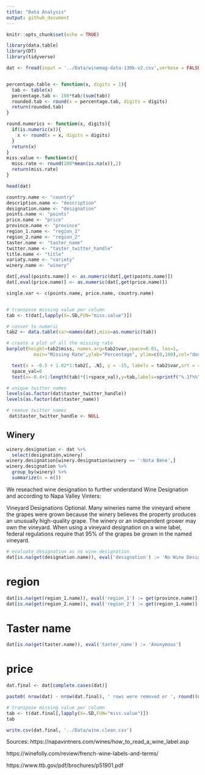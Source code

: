 ```yaml
---
title: "Data Analysis"
output: github_document
---
```


```r
knitr::opts_chunk$set(echo = TRUE)
```



```r
library(data.table)
library(DT)
library(tidyverse)
```


```r
dat <- fread(input = '../Data/winemag-data-130k-v2.csv',verbose = FALSE,na.strings=c(""))
```

```r
```


```r
percentage.table <- function(x, digits = 1){
  tab <- table(x)
  percentage.tab <- 100*tab/(sum(tab))
  rounded.tab <- round(x = percentage.tab, digits = digits)
  return(rounded.tab)
}

round.numerics <- function(x, digits){
  if(is.numeric(x)){
    x <- round(x = x, digits = digits)
  }
  return(x)
}
miss.value <- function(x){
  miss.rate <- round(100*mean(is.na(x)),2)
  return(miss.rate)
}

head(dat)
```


```r
country.name <- "country"
description.name <- "description"
designation.name <- "designation"
points.name <- "points"
price.name <- "price"
province.name <- "province"
region_1.name <- "region_1"
region_2.name <- "region_2"
taster.name <- "taster_name"
twitter.name <- "taster_twitter_handle" 
title.name <- "title"
variaty.name <- "variety"
winery.name <- "winery"

dat[,eval(points.name)] <- as.numeric(dat[,get(points.name)])
dat[,eval(price.name)] <- as.numeric(dat[,get(price.name)])

single.var <- c(points.name, price.name, country.name)
```


```r
```


```r
# transpose missing value per column 
tab <- t(dat[,lapply(X=.SD,FUN="miss.value")])
```


```r
# conver to numeric 
tab2 <- data.table(var=names(dat),miss=as.numeric(tab))

# create a plot of all the missing rate 
barplot(height=tab2$miss, names.arg=tab2$var,space=0.01, las=1,
          main="Missing Rate",ylab="Percentage", ylim=c(0,100),col="dodgerblue")

  text(x = -0.5 + 1.02*1:tab2[, .N], y = -15, labels = tab2$var,srt = 45, cex = 1, pos = 2)
  space_val=0
  text(x=-0.4+1:length(tab)*(1+space_val),y=tab,labels=sprintf("%.1f%%",tab),pos=3)
```



```r
# unique twitter names 
levels(as.factor(dat$taster_twitter_handle))
levels(as.factor(dat$taster_name))

# remove twitter names 
 dat$taster_twitter_handle <- NULL
```


## Winery 
```r
winery.designation <- dat %>%
  select(designation,winery)
winery.designation[winery.designation$winery == ':Nota Bene',]
winery.designation %>%
  group_by(winery) %>%
  summarize(n = n())
```

We reseached wine designation to further understand Wine Designation and according to Napa Valley Vinters: 

Vineyard Designations Optional. Many wineries name the vineyard where the grapes were grown because the winery believes the property produces an unusually high-quality grape. The winery or an independent grower may own the vineyard. When using a vineyard designation on a wine label, federal regulations require that 95% of the grapes be grown in the named vineyard.

```r
# evaluate designation as no wine designation 
dat[is.na(get(designation.name)), eval('designation') := 'No Wine Designation']
```


# region 
```r
dat[is.na(get(region_1.name)), eval('region_1') := get(province.name)]
dat[is.na(get(region_2.name)), eval('region_2') := get(region_1.name)]

```


# Taster name 

```r
dat[is.na(get(taster.name)), eval('taster_name') := 'Anonymous']
```

# price 
```r
dat.final <- dat[complete.cases(dat)]

paste0( nrow(dat) - nrow(dat.final), ' rows were removed or ', round((nrow(dat) / nrow(dat.final) - 1) * 100,2),'%' , 'of the data')
```


```r
# transpose missing value per column 
tab <- t(dat.final[,lapply(X=.SD,FUN="miss.value")])
tab
```




```r
write.csv(dat.final, '../Data/wine.clean.csv')
```

Sources: https://napavintners.com/wines/how_to_read_a_wine_label.asp

https://winefolly.com/review/french-wine-labels-and-terms/ 

https://www.ttb.gov/pdf/brochures/p51901.pdf